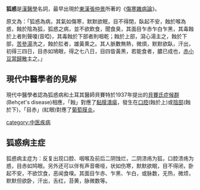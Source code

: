 {{Merge|貝賽特氏症|discuss=Talk:貝賽特氏症#请求与狐惑病合并|time=2022-05-27T04:55:15+00:00}}
{{unreferenced|time=2017-12-14T01:37:56+00:00}}{{medical}}
{{merge to|貝賽特氏症|discuss=Talk:貝賽特氏症#请求与狐惑病合并|time=2014-10-20T15:18:06+00:00}}
'''狐惑'''是[[漢醫學|漢醫學]]名詞，最早出現於[[東漢|東漢]][[張仲景|張仲景]]所著的《[[傷寒雜病論|傷寒雜病論]]》。

原文為：「狐惑為病，其氣如傷寒，默默欲眠，目不得閉，臥起不安，蝕於喉為惑，蝕於陰為狐，狐惑之病，並不欲飲食，聞食臭，其面目乍赤乍白乍黑，其毒蝕於上者則聲嗄(音啞)，其毒蝕於下部者則咽乾；蝕於上部，瀉心湯主之，蝕於下部，[[苦參湯|苦參湯]]洗之，蝕於肛者，雄黃熏之。其人脈數無熱，微煩，默默欲臥，汗出，初得三四日，目赤如鳩眼，得之七八日，目四眥黃黑，若能食者，膿已成也，[[赤小豆當歸散|赤小豆當歸散]]主之。」

== 現代中醫學者的見解 ==
現代中醫學者認為狐惑病和土耳其醫師貝賽特於1937年提出的[[貝賽特氏症|貝賽氏症候群]](Behçet's disease)相應，「蝕」對應了[[黏膜|黏膜]][[潰瘍|潰瘍]]，發生在[[口腔|口腔]](蝕於上)或[[陰部|陰部]](蝕於下)，「目赤」(紅眼)對應了[[葡萄膜炎|葡萄膜炎]]。

{{中醫小作品}}

[[category:中医疾病|category:中医疾病]]


== 狐惑病主症 ==
狐惑病主症为：反复出现口腔、咽喉及前后二阴蚀烂，二阴溃疡为狐，口腔溃疡为惑，目赤如鸠眼。另外还可以伴有声音嘶哑，状如伤寒，默默欲眠，目不得闭，卧起不安，不欲饮食，恶闻食嗅。其面目乍赤、乍黑、乍白，或脉数，无热，微烦，默默但欲卧，汗出，舌红，苔黄，脉微数等。